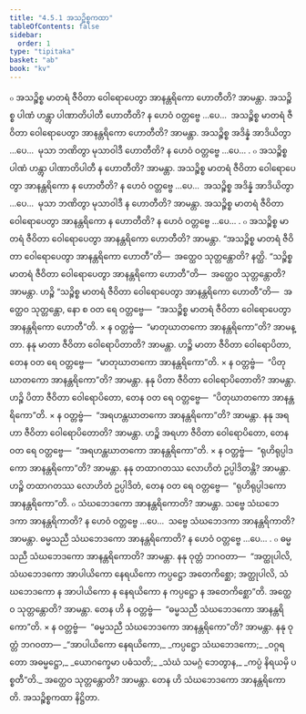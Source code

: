```yaml
---
title: "4.5.1 အသဉ္စိစ္စကထာ"
tableOfContents: false
sidebar:
  order: 1
type: "tipitaka"
basket: "ab"
book: "kv"
---
```



<DynamicBreadcrumb />

<Division number="857" book="kv" e="ch" v="32" p="427">

<Paragraph number="2647" book="kv">
๐ အသဉ္စိစ္စ မာတရံ ဇီဝိတာ ဝေါရောပေတွာ အာနန္တရိကော ဟောတီတိ? အာမန္တာ. အသဉ္စိစ္စ ပါဏံ ဟန္တွာ ပါဏာတိပါတီ ဟောတီတိ? န ဟေဝံ ဝတ္တဗ္ဗေ …ပေ…  အသဉ္စိစ္စ မာတရံ ဇီဝိတာ ဝေါရောပေတွာ အာနန္တရိကော ဟောတီတိ? အာမန္တာ. အသဉ္စိစ္စ အဒိန္နံ အာဒိယိတွာ …ပေ…  မုသာ ဘဏိတွာ မုသာဝါဒီ ဟောတီတိ? န ဟေဝံ ဝတ္တဗ္ဗေ …ပေ… .
</Paragraph>

<Paragraph number="2648" book="kv">
๐ အသဉ္စိစ္စ ပါဏံ ဟန္တွာ ပါဏာတိပါတီ န ဟောတီတိ? အာမန္တာ. အသဉ္စိစ္စ မာတရံ ဇီဝိတာ ဝေါရောပေတွာ အာနန္တရိကော န ဟောတီတိ? န ဟေဝံ ဝတ္တဗ္ဗေ …ပေ…  အသဉ္စိစ္စ အဒိန္နံ အာဒိယိတွာ …ပေ…  မုသာ ဘဏိတွာ မုသာဝါဒီ န ဟောတီတိ? အာမန္တာ. အသဉ္စိစ္စ မာတရံ ဇီဝိတာ ဝေါရောပေတွာ အာနန္တရိကော န ဟောတီတိ? န ဟေဝံ ဝတ္တဗ္ဗေ …ပေ… .
</Paragraph>

</Division>
<Division number="858" book="kv" e="ch" v="32" p="428">

<Paragraph number="2649" book="kv">
๐ အသဉ္စိစ္စ မာတရံ ဇီဝိတာ ဝေါရောပေတွာ အာနန္တရိကော ဟောတီတိ? အာမန္တာ. “အသဉ္စိစ္စ မာတရံ ဇီဝိတာ ဝေါရောပေတွာ အာနန္တရိကော ဟောတီ”တိ—  အတ္ထေဝ သုတ္တန္တောတိ? နတ္ထိ. “သဉ္စိစ္စ မာတရံ ဇီဝိတာ ဝေါရောပေတွာ အာနန္တရိကော ဟောတီ”တိ—  အတ္ထေဝ သုတ္တန္တောတိ? အာမန္တာ. ဟဉ္စိ “သဉ္စိစ္စ မာတရံ ဇီဝိတာ ဝေါရောပေတွာ အာနန္တရိကော ဟောတီ”တိ—  အတ္ထေဝ သုတ္တန္တော, နော စ ဝတ ရေ ဝတ္တဗ္ဗေ—  “အသဉ္စိစ္စ မာတရံ ဇီဝိတာ ဝေါရောပေတွာ အာနန္တရိကော ဟောတီ”တိ.
</Paragraph>

</Division>
<Division number="859" book="kv" e="ch" v="32" p="428">

<Paragraph number="2650" book="kv">
× န ဝတ္တဗ္ဗံ—  “မာတုဃာတကော အာနန္တရိကော”တိ? အာမန္တာ. နနု မာတာ ဇီဝိတာ ဝေါရောပိတာတိ? အာမန္တာ. ဟဉ္စိ မာတာ ဇီဝိတာ ဝေါရောပိတာ, တေန ဝတ ရေ ဝတ္တဗ္ဗေ—  “မာတုဃာတကော အာနန္တရိကော”တိ.
</Paragraph>

<Paragraph number="2651" book="kv">
× န ဝတ္တဗ္ဗံ—  “ပိတုဃာတကော အာနန္တရိကော”တိ? အာမန္တာ. နနု ပိတာ ဇီဝိတာ ဝေါရောပိတောတိ? အာမန္တာ. ဟဉ္စိ ပိတာ ဇီဝိတာ ဝေါရောပိတော, တေန ဝတ ရေ ဝတ္တဗ္ဗေ—  “ပိတုဃာတကော အာနန္တရိကော”တိ.
</Paragraph>

<Paragraph number="2652" book="kv">
× န ဝတ္တဗ္ဗံ—  “အရဟန္တဃာတကော အာနန္တရိကော”တိ? အာမန္တာ. နနု အရဟာ ဇီဝိတာ ဝေါရောပိတောတိ? အာမန္တာ. ဟဉ္စိ အရဟာ ဇီဝိတာ ဝေါရောပိတော, တေန ဝတ ရေ ဝတ္တဗ္ဗေ—  “အရဟန္တဃာတကော အာနန္တရိကော”တိ.
</Paragraph>

<Paragraph number="2653" book="kv">
× န ဝတ္တဗ္ဗံ—  “ရုဟိရုပ္ပါဒကော အာနန္တရိကော”တိ? အာမန္တာ. နနု တထာဂတဿ လောဟိတံ ဥပ္ပါဒိတန္တိ? အာမန္တာ. ဟဉ္စိ တထာဂတဿ လောဟိတံ ဥပ္ပါဒိတံ, တေန ဝတ ရေ ဝတ္တဗ္ဗေ—  “ရုဟိရုပ္ပါဒကော အာနန္တရိကော”တိ.
</Paragraph>

</Division>
<Division number="860" book="kv" e="ch" v="32" p="429">

<Paragraph number="2654" book="kv">
๐ သံဃဘေဒကော အာနန္တရိကောတိ? အာမန္တာ. သဗ္ဗေ သံဃဘေဒကာ အာနန္တရိကာတိ? န ဟေဝံ ဝတ္တဗ္ဗေ …ပေ…  သဗ္ဗေ သံဃဘေဒကာ အာနန္တရိကာတိ? အာမန္တာ. ဓမ္မသညီ သံဃဘေဒကော အာနန္တရိကောတိ? န ဟေဝံ ဝတ္တဗ္ဗေ …ပေ… .
</Paragraph>

</Division>
<Division number="861" book="kv" e="ch" v="32" p="429">

<Paragraph number="2655" book="kv">
๐ ဓမ္မသညီ သံဃဘေဒကော အာနန္တရိကောတိ? အာမန္တာ. နနု ဝုတ္တံ ဘဂဝတာ—  “အတ္ထုပါလိ, သံဃဘေဒကော အာပါယိကော နေရယိကော ကပ္ပဋ္ဌော အတေကိစ္ဆော; အတ္ထုပါလိ, သံဃဘေဒကော န အာပါယိကော န နေရယိကော န ကပ္ပဋ္ဌော န အတေကိစ္ဆော”တိ. အတ္ထေဝ သုတ္တန္တောတိ? အာမန္တာ. တေန ဟိ န ဝတ္တဗ္ဗံ—  “ဓမ္မသညီ သံဃဘေဒကော အာနန္တရိကော”တိ.
</Paragraph>

</Division>
<Division number="862" book="kv" e="ch" v="32" p="429">

<Paragraph number="2656" book="kv">
× န ဝတ္တဗ္ဗံ—  “ဓမ္မသညီ သံဃဘေဒကော အာနန္တရိကော”တိ? အာမန္တာ. နနု ဝုတ္တံ ဘဂဝတာ—
</Paragraph>

<Paragraph number="2657" type="verses" book="kv">
_“အာပါယိကော နေရယိကော,_  
_ကပ္ပဋ္ဌော သံဃဘေဒကော;_  
_ဝဂ္ဂရတော အဓမ္မဋ္ဌော,_  
_ယောဂက္ခေမာ ပဓံသတိ;_  
_သံဃံ သမဂ္ဂံ ဘေတွာန,_  
_ကပ္ပံ နိရယမှိ ပစ္စတီ”တိ._  

</Paragraph>

<Paragraph number="2658" book="kv">
အတ္ထေဝ သုတ္တန္တောတိ? အာမန္တာ. တေန ဟိ သံဃဘေဒကော အာနန္တရိကောတိ.

</Paragraph>
</Division>

<Paragraph number="2659" type="center" book="kv">
အသဉ္စိစ္စကထာ နိဋ္ဌိတာ.
</Paragraph>